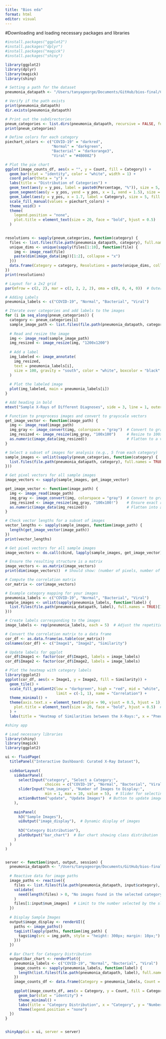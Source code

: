 ```yaml
---
title: "Bios eda"
format: html
editor: visual
---
```


#Downloading and loading necessary packages and libraries
```r
#install.packages("ggplot2")
#install.packages("dplyr")
#install.packages("magick")
#install.packages("shiny")
```

```r
library(ggplot2)
library(dplyr)
library(magick)
library(shiny)
```


```r

# Setting a path for the dataset
pneumonia_datapath <- "/Users/tanyageorge/Documents/GitHub/bios-final/Curated X-Ray Dataset"

# Verify if the path exists
print(pneumonia_datapath)
dir.exists(pneumonia_datapath)

```

```r

# Print out the subdirectories
pneum_categories <- list.dirs(pneumonia_datapath, recursive = FALSE, full.names = FALSE)
print(pneum_categories)

```



```r

# Define colors for each category
piechart_colors <- c("COVID-19" = "darkred",
                     "Normal" = "darkgreen",
                     "Bacterial" = "darkorange3",
                     "Viral" = "#4B0082")

# Plot the pie chart
ggplot(image_counts_df, aes(x = "", y = Count, fill = Category)) +
  geom_bar(stat = "identity", color = "white", width = 1) + 
  coord_polar(theta = "y") +  
  labs(title = "Distribution of Categories") +
  geom_text(aes(y = y_pos, label = paste0(Percentage, "%")), size = 5, color = "white") +
  geom_segment(aes(y = y_pos, yend = y_pos, x = 1, xend = 1.5), size = 0.8, color = "black") +
  geom_label(aes(y = y_pos, x = 1.7, label = Category), size = 5, fill = "white", label.size = 0.2) +
  scale_fill_manual(values = piechart_colors) +
  theme_void() +
  theme(
    legend.position = "none", 
    plot.title = element_text(size = 20, face = "bold", hjust = 0.5)
  ) 
  
```


```r
resolutions <- sapply(pneum_categories, function(category) {
  files <- list.files(file.path(pneumonia_datapath, category), full.names = TRUE)
  unique_dims <- unique(sapply(files[1:10], function(file) {
    img <- image_read(file)
    paste(dim(image_data(img))[1:2], collapse = "x")
  }))
  data.frame(Category = category, Resolutions = paste(unique_dims, collapse = ", "))
})
print(resolutions)

```



```r

# Layout for a 2x2 grid
par(mfrow = c(2, 2), mar = c(2, 2, 2, 2), oma = c(0, 0, 4, 0))  # Outer margin space for the title

# Adding Labels
pneumonia_labels <- c("COVID-19", "Normal", "Bacterial", "Viral")

# Iterate over categories and add labels to the images
for (i in seq_along(pneum_categories)) {
  category <- pneum_categories[i]
  sample_image_path <- list.files(file.path(pneumonia_datapath, category), full.names = TRUE)[1]
  
  # Read and resize the image
  img <- image_read(sample_image_path)
  img_resized <- image_resize(img, "1200x1200") 
  
  # Add a label
  img_labeled <- image_annotate(
    img_resized, 
    text = pneumonia_labels[i], 
    size = 100, gravity = "south", color = "white", boxcolor = "black"
  )
  
  # Plot the labeled image
  plot(img_labeled, main = pneumonia_labels[i])
}

# Add heading in bold
mtext("Sample X-Rays of Different Diagnoses", side = 3, line = 1, outer = TRUE, font = 2, cex = 1.5)


```



```r

# Function to preprocess images and convert to grayscale vectors
get_image_vector <- function(image_path) {
  img <- image_read(image_path)
  img_gray <- image_convert(img, colorspace = "gray")  # Convert to grayscale
  img_resized <- image_resize(img_gray, "100x100")     # Resize to 100x100 for uniformity
  as.numeric(image_data(img_resized))                  # Flatten to a vector
}

# Select a subset of images for analysis (e.g., 5 from each category)
sample_images <- unlist(sapply(pneum_categories, function(category) {
  list.files(file.path(pneumonia_datapath, category), full.names = TRUE)[1:5]  # 5 images per category
}))

# Get pixel vectors for all sample images
image_vectors <- sapply(sample_images, get_image_vector)

```


```r
get_image_vector <- function(image_path) {
  img <- image_read(image_path)
  img_gray <- image_convert(img, colorspace = "gray")  # Convert to grayscale
  img_resized <- image_resize(img_gray, "100x100!")    # Ensure exact resizing (force 100x100)
  as.numeric(image_data(img_resized))                  # Flatten into a vector
}


```

```r
# Check vector lengths for a subset of images
vector_lengths <- sapply(sample_images, function(image_path) {
  length(get_image_vector(image_path))
})
print(vector_lengths)

```

```r
# Get pixel vectors for all sample images
image_vectors <- do.call(cbind, lapply(sample_images, get_image_vector))

# Ensure the resulting structure is a matrix
image_vectors <- as.matrix(image_vectors)
print(dim(image_vectors))  # Should show: (number of pixels, number of images)

```

```r
# Compute the correlation matrix
cor_matrix <- cor(image_vectors)

```



```r
# Example category mapping for your images
pneumonia_labels <- c("COVID-19", "Normal", "Bacterial", "Viral")
sample_images <- unlist(sapply(pneumonia_labels, function(label) {
  list.files(file.path(pneumonia_datapath, label), full.names = TRUE)[1:5]  # Select 5 images per label
}))

# Create labels corresponding to the images
image_labels <- rep(pneumonia_labels, each = 5)  # Adjust the repetition based on the sample size

# Convert the correlation matrix to a data frame
cor_df <- as.data.frame(as.table(cor_matrix))
colnames(cor_df) <- c("Image1", "Image2", "Similarity")

# Update labels for ggplot
cor_df$Image1 <- factor(cor_df$Image1, labels = image_labels)
cor_df$Image2 <- factor(cor_df$Image2, labels = image_labels)

# Plot the heatmap with category labels
library(ggplot2)
ggplot(cor_df, aes(x = Image1, y = Image2, fill = Similarity)) +
  geom_tile() +
  scale_fill_gradient2(low = "darkgreen", high = "red", mid = "white", midpoint = 0, 
                       limit = c(-1, 1), name = "Correlation") +
  theme_minimal() +
  theme(axis.text.x = element_text(angle = 90, vjust = 0.5, hjust = 1), ,  # Rotate x-axis labels
    plot.title = element_text(size = 20, face = "bold", hjust = 0.5)  # Make title bold, bigger, and centered
  ) +
  labs(title = "Heatmap of Similarities between the X-Rays:", x = "Pneumonia Classification", y = "Pneumonia Classification")

```


```r

#shiny app

# Load necessary libraries
library(shiny)
library(magick)
library(ggplot2)

ui <- fluidPage(
  titlePanel("Interactive Dashboard: Curated X-Ray Dataset"),
  
  sidebarLayout(
    sidebarPanel(
      selectInput("category", "Select a Category:", 
                  choices = c("COVID-19", "Normal", "Bacterial", "Viral")),  # Dropdown menu
      sliderInput("num_images", "Number of Images to Display:", 
                  min = 1, max = 10, value = 5),  # Slider for selecting number of images
      actionButton("update", "Update Images")  # Button to update images
    ),
    
    mainPanel(
      h3("Sample Images"),
      uiOutput("image_display"),  # Dynamic display of images
      
      h3("Category Distribution"),
      plotOutput("bar_chart")  # Bar chart showing class distribution
    )
  )
)



```


```r

server <- function(input, output, session) {
  pneumonia_datapath <- "/Users/tanyageorge/Documents/GitHub/bios-final/Curated X-Ray Dataset"  # Update this with your dataset path
  
  # Reactive data for image paths
  image_paths <- reactive({
    files <- list.files(file.path(pneumonia_datapath, input$category), full.names = TRUE)
    validate(
      need(length(files) > 0, "No images found in the selected category!")
    )
    files[1:input$num_images]  # Limit to the number selected by the slider
  })
  
  # Display Sample Images
  output$image_display <- renderUI({
    paths <- image_paths()
    tagList(lapply(paths, function(img_path) {
      tags$img(src = img_path, style = "height: 300px; margin: 10px;")  # Adjust size and spacing
    }))
  })
  
  # Bar Chart for Category Distribution
  output$bar_chart <- renderPlot({
    pneumonia_labels <- c("COVID-19", "Normal", "Bacterial", "Viral")
    image_counts <- sapply(pneumonia_labels, function(label) {
      length(list.files(file.path(pneumonia_datapath, label), full.names = TRUE))
    })
    image_counts_df <- data.frame(Category = pneumonia_labels, Count = image_counts)
    
    ggplot(image_counts_df, aes(x = Category, y = Count, fill = Category)) +
      geom_bar(stat = "identity") +
      theme_minimal() +
      labs(title = "Category Distribution", x = "Category", y = "Number of Images") +
      theme(legend.position = "none")
  })
}


shinyApp(ui = ui, server = server)


```

